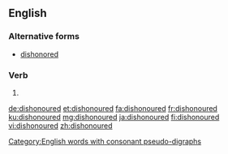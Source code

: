 ==English==

===Alternative forms===
* [[dishonored]]

===Verb===
{{head|en|verb form}}

# {{en-past of|dishonour}}

[[Category:English words with consonant pseudo-digraphs]]

[[de:dishonoured]]
[[et:dishonoured]]
[[fa:dishonoured]]
[[fr:dishonoured]]
[[ku:dishonoured]]
[[mg:dishonoured]]
[[ja:dishonoured]]
[[fi:dishonoured]]
[[vi:dishonoured]]
[[zh:dishonoured]]